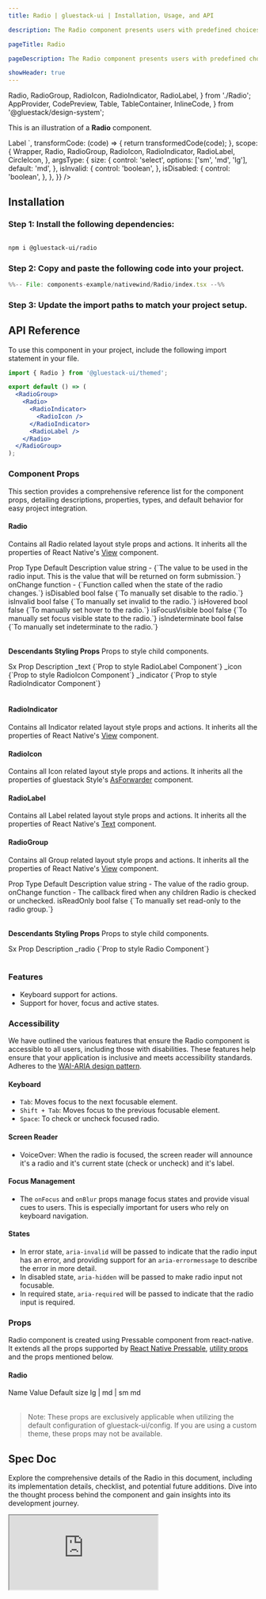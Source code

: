```yaml
---
title: Radio | gluestack-ui | Installation, Usage, and API

description: The Radio component presents users with predefined choices and enables them to select only one option. It is commonly used for providing a single-choice selection in forms or surveys.

pageTitle: Radio

pageDescription: The Radio component presents users with predefined choices and enables them to select only one option. It is commonly used for providing a single-choice selection in forms or surveys.

showHeader: true
---
```



<Meta title="with-nativewind/components/Forms/Radio" />

  Radio,
  RadioGroup,
  RadioIcon,
  RadioIndicator,
  RadioLabel,
} from './Radio';
  AppProvider,
  CodePreview,
  Table,
  TableContainer,
  InlineCode,
} from '@gluestack/design-system';


This is an illustration of a **Radio** component.

<Wrapper>
  <CodePreview
    showComponentRenderer={true}
    showArgsController={true}
    metaData={{
      code: `
        <RadioGroup>
          <Radio value="change" {...props}>
            <RadioIndicator mr='$2'>
              <RadioIcon as={CircleIcon} strokeWidth={1}/>
            </RadioIndicator>
            <RadioLabel >Label</RadioLabel>
          </Radio>
        </RadioGroup>
      `,
      transformCode: (code) => {
        return transformedCode(code);
      },
      scope: {
        Wrapper,
        Radio,
        RadioGroup,
        RadioIcon,
        RadioIndicator,
        RadioLabel,
        CircleIcon,
      },
      argsType: {
        size: {
          control: 'select',
          options: ['sm', 'md', 'lg'],
          default: 'md',
        },
        isInvalid: {
          control: 'boolean',
        },
        isDisabled: {
          control: 'boolean',
        },
      },
    }}
  />
</Wrapper>

<br />

## Installation

### Step 1: Install the following dependencies:

```bash

npm i @gluestack-ui/radio

```

### Step 2: Copy and paste the following code into your project.

```jsx
%%-- File: components-example/nativewind/Radio/index.tsx --%%
```

### Step 3: Update the import paths to match your project setup.

## API Reference

To use this component in your project, include the following import statement in your file.

```jsx
import { Radio } from '@gluestack-ui/themed';
```

```jsx
export default () => (
  <RadioGroup>
    <Radio>
      <RadioIndicator>
        <RadioIcon />
      </RadioIndicator>
      <RadioLabel />
    </Radio>
  </RadioGroup>
);
```

### Component Props

This section provides a comprehensive reference list for the component props, detailing descriptions, properties, types, and default behavior for easy project integration.

#### Radio

Contains all Radio related layout style props and actions.
It inherits all the properties of React Native's [View](https://reactnative.dev/docs/view) component.

<Wrapper>
  <TableContainer>
    <Table>
      <Table.THead>
        <Table.TR>
          <Table.TH>
            <Table.TText>Prop</Table.TText>
          </Table.TH>
          <Table.TH>
            <Table.TText>Type</Table.TText>
          </Table.TH>
          <Table.TH>
            <Table.TText>Default</Table.TText>
          </Table.TH>
          <Table.TH>
            <Table.TText>Description</Table.TText>
          </Table.TH>
        </Table.TR>
      </Table.THead>
      <Table.TBody>
        <Table.TR>
          <Table.TD>
            <Table.TText>
              <InlineCode>value</InlineCode>
            </Table.TText>
          </Table.TD>
          <Table.TD>
            <Table.TText>string</Table.TText>
          </Table.TD>
          <Table.TD>
            <Table.TText>-</Table.TText>
          </Table.TD>
          <Table.TD>
            <Table.TText>{`The value to be used in the radio input. This is the value that will be returned on form submission.`}</Table.TText>
          </Table.TD>
        </Table.TR>
        <Table.TR>
          <Table.TD>
            <Table.TText>
              <InlineCode>onChange</InlineCode>
            </Table.TText>
          </Table.TD>
          <Table.TD>
            <Table.TText>function</Table.TText>
          </Table.TD>
          <Table.TD>
            <Table.TText>-</Table.TText>
          </Table.TD>
          <Table.TD>
            <Table.TText>{`Function called when the state of the radio changes.`}</Table.TText>
          </Table.TD>
        </Table.TR>
        <Table.TR>
          <Table.TD>
            <Table.TText>
              <InlineCode>isDisabled</InlineCode>
            </Table.TText>
          </Table.TD>
          <Table.TD>
            <Table.TText>bool</Table.TText>
          </Table.TD>
          <Table.TD>
            <Table.TText>false</Table.TText>
          </Table.TD>
          <Table.TD>
            <Table.TText>{`To manually set disable to the radio.`}</Table.TText>
          </Table.TD>
        </Table.TR>
        <Table.TR>
          <Table.TD>
            <Table.TText>
              <InlineCode>isInvalid</InlineCode>
            </Table.TText>
          </Table.TD>
          <Table.TD>
            <Table.TText>bool</Table.TText>
          </Table.TD>
          <Table.TD>
            <Table.TText>false</Table.TText>
          </Table.TD>
          <Table.TD>
            <Table.TText>{`To manually set invalid to the radio.`}</Table.TText>
          </Table.TD>
        </Table.TR>
        <Table.TR>
          <Table.TD>
            <Table.TText>
              <InlineCode>isHovered</InlineCode>
            </Table.TText>
          </Table.TD>
          <Table.TD>
            <Table.TText>bool</Table.TText>
          </Table.TD>
          <Table.TD>
            <Table.TText>false</Table.TText>
          </Table.TD>
          <Table.TD>
            <Table.TText>{`To manually set hover to the radio.`}</Table.TText>
          </Table.TD>
        </Table.TR>
        <Table.TR>
          <Table.TD>
            <Table.TText>
              <InlineCode>isFocusVisible</InlineCode>
            </Table.TText>
          </Table.TD>
          <Table.TD>
            <Table.TText>bool</Table.TText>
          </Table.TD>
          <Table.TD>
            <Table.TText>false</Table.TText>
          </Table.TD>
          <Table.TD>
            <Table.TText>{`To manually set focus visible state to the radio.`}</Table.TText>
          </Table.TD>
        </Table.TR>
        <Table.TR>
          <Table.TD>
            <Table.TText>
              <InlineCode>isIndeterminate</InlineCode>
            </Table.TText>
          </Table.TD>
          <Table.TD>
            <Table.TText>bool</Table.TText>
          </Table.TD>
          <Table.TD>
            <Table.TText>false</Table.TText>
          </Table.TD>
          <Table.TD>
            <Table.TText>{`To manually set indeterminate to the radio.`}</Table.TText>
          </Table.TD>
        </Table.TR>
      </Table.TBody>
    </Table>
  </TableContainer>
</Wrapper>

**Descendants Styling Props**
Props to style child components.

<Wrapper>
  <TableContainer>
    <Table>
      <Table.THead>
        <Table.TR>
          <Table.TH>
            <Table.TText>Sx Prop</Table.TText>
          </Table.TH>
          <Table.TH>
            <Table.TText>Description</Table.TText>
          </Table.TH>
        </Table.TR>
      </Table.THead>
      <Table.TBody>
        <Table.TR>
          <Table.TD>
            <Table.TText>
              <InlineCode>_text</InlineCode>
            </Table.TText>
          </Table.TD>
          <Table.TD>
            <Table.TText>{`Prop to style RadioLabel Component`}</Table.TText>
          </Table.TD>
        </Table.TR>
        <Table.TR>
          <Table.TD>
            <Table.TText>
              <InlineCode>_icon</InlineCode>
            </Table.TText>
          </Table.TD>
          <Table.TD>
            <Table.TText>{`Prop to style RadioIcon Component`}</Table.TText>
          </Table.TD>
        </Table.TR>
        <Table.TR>
          <Table.TD>
            <Table.TText>
              <InlineCode>_indicator</InlineCode>
            </Table.TText>
          </Table.TD>
          <Table.TD>
            <Table.TText>{`Prop to style RadioIndicator Component`}</Table.TText>
          </Table.TD>
        </Table.TR>
      </Table.TBody>
    </Table>
  </TableContainer>
</Wrapper>

#### RadioIndicator

Contains all Indicator related layout style props and actions. It inherits all the properties of React Native's [View](https://reactnative.dev/docs/view) component.

#### RadioIcon

Contains all Icon related layout style props and actions. It inherits all the properties of gluestack Style's [AsForwarder](/style/docs/api/as-forwarder) component.

#### RadioLabel

Contains all Label related layout style props and actions. It inherits all the properties of React Native's [Text](https://reactnative.dev/docs/text) component.

#### RadioGroup

Contains all Group related layout style props and actions. It inherits all the properties of React Native's [View](https://reactnative.dev/docs/view) component.

<Wrapper>
  <TableContainer>
    <Table>
      <Table.THead>
        <Table.TR>
          <Table.TH>
            <Table.TText>Prop</Table.TText>
          </Table.TH>
          <Table.TH>
            <Table.TText>Type</Table.TText>
          </Table.TH>
          <Table.TH>
            <Table.TText>Default</Table.TText>
          </Table.TH>
          <Table.TH>
            <Table.TText>Description</Table.TText>
          </Table.TH>
        </Table.TR>
      </Table.THead>
      <Table.TBody>
        <Table.TR>
          <Table.TD>
            <Table.TText>
              <InlineCode>value</InlineCode>
            </Table.TText>
          </Table.TD>
          <Table.TD>
            <Table.TText>string</Table.TText>
          </Table.TD>
          <Table.TD>
            <Table.TText>-</Table.TText>
          </Table.TD>
          <Table.TD>
            <Table.TText>The value of the radio group.</Table.TText>
          </Table.TD>
        </Table.TR>
        <Table.TR>
          <Table.TD>
            <Table.TText>
              <InlineCode>onChange</InlineCode>
            </Table.TText>
          </Table.TD>
          <Table.TD>
            <Table.TText>function</Table.TText>
          </Table.TD>
          <Table.TD>
            <Table.TText>-</Table.TText>
          </Table.TD>
          <Table.TD>
            <Table.TText>
              The callback fired when any children Radio is checked or
              unchecked.
            </Table.TText>
          </Table.TD>
        </Table.TR>
        <Table.TR>
          <Table.TD>
            <Table.TText>
              <InlineCode>isReadOnly</InlineCode>
            </Table.TText>
          </Table.TD>
          <Table.TD>
            <Table.TText>bool</Table.TText>
          </Table.TD>
          <Table.TD>
            <Table.TText>false</Table.TText>
          </Table.TD>
          <Table.TD>
            <Table.TText>{`To manually set read-only to the radio group.`}</Table.TText>
          </Table.TD>
        </Table.TR>
      </Table.TBody>
    </Table>
  </TableContainer>
</Wrapper>

**Descendants Styling Props**
Props to style child components.

<Wrapper>
  <TableContainer>
    <Table>
      <Table.THead>
        <Table.TR>
          <Table.TH>
            <Table.TText>Sx Prop</Table.TText>
          </Table.TH>
          <Table.TH>
            <Table.TText>Description</Table.TText>
          </Table.TH>
        </Table.TR>
      </Table.THead>
      <Table.TBody>
        <Table.TR>
          <Table.TD>
            <Table.TText>
              <InlineCode>_radio</InlineCode>
            </Table.TText>
          </Table.TD>
          <Table.TD>
            <Table.TText>{`Prop to style Radio Component`}</Table.TText>
          </Table.TD>
        </Table.TR>
      </Table.TBody>
    </Table>
  </TableContainer>
</Wrapper>

### Features

- Keyboard support for actions.
- Support for hover, focus and active states.

### Accessibility

We have outlined the various features that ensure the Radio component is accessible to all users, including those with disabilities. These features help ensure that your application is inclusive and meets accessibility standards. Adheres to the [WAI-ARIA design pattern](https://www.w3.org/WAI/ARIA/apg/patterns/radio/).

#### Keyboard

- `Tab`: Moves focus to the next focusable element.
- `Shift + Tab`: Moves focus to the previous focusable element.
- `Space`: To check or uncheck focused radio.

#### Screen Reader

- VoiceOver: When the radio is focused, the screen reader will announce it's a radio and it's current state (check or uncheck) and it's label.

#### Focus Management

- The `onFocus` and `onBlur` props manage focus states and provide visual cues to users. This is especially important for users who rely on keyboard navigation.

#### States

- In error state, `aria-invalid` will be passed to indicate that the radio input has an error, and providing support for an `aria-errormessage` to describe the error in more detail.
- In disabled state, `aria-hidden` will be passed to make radio input not focusable.
- In required state, `aria-required` will be passed to indicate that the radio input is required.

### Props

Radio component is created using Pressable component from react-native. It extends all the props supported by [React Native Pressable](https://reactnative.dev/docs/pressable#props), [utility props](/ui/docs/styling/utility-and-sx-props) and the props mentioned below.

#### Radio

<Wrapper>
  <TableContainer>
    <Table>
      <Table.THead>
        <Table.TR>
          <Table.TH>
            <Table.TText>Name</Table.TText>
          </Table.TH>
          <Table.TH>
            <Table.TText>Value</Table.TText>
          </Table.TH>
          <Table.TH>
            <Table.TText>Default</Table.TText>
          </Table.TH>
        </Table.TR>
      </Table.THead>
      <Table.TBody>
        <Table.TR>
          <Table.TD>
            <Table.TText>
              <InlineCode>size</InlineCode>
            </Table.TText>
          </Table.TD>
          <Table.TD>
            <Table.TText>lg | md | sm</Table.TText>
          </Table.TD>
          <Table.TD>
            <Table.TText>md</Table.TText>
          </Table.TD>
        </Table.TR>
      </Table.TBody>
    </Table>
  </TableContainer>
</Wrapper>

> Note: These props are exclusively applicable when utilizing the default configuration of gluestack-ui/config. If you are using a custom theme, these props may not be available.

## Spec Doc

Explore the comprehensive details of the Radio in this document, including its implementation details, checklist, and potential future additions. Dive into the thought process behind the component and gain insights into its development journey.

<iframe
  style={{
    borderRadius: '8px',
    border: ' 1px solid rgba(0, 0, 0, 0.1)',
    aspectRatio: 736 / 585,
  }}
  src="https://www.figma.com/embed?embed_host=share&url=https%3A%2F%2Fwww.figma.com%2Fproto%2FNcXOxqKbdnGsLQNex3H76u%2F%25C2%25A0%25F0%259F%2593%259Agluestack-UI-handbook%3Fpage-id%3D5464%253A26252%26type%3Ddesign%26node-id%3D5464-27904%26viewport%3D598%252C259%252C0.03%26t%3DcgUlx0uIsFj3bgLZ-1%26scaling%3Dcontain%26starting-point-node-id%3D5464%253A27904%26mode%3Ddesign"
  allowFullScreen
/>

<!--

### Customizing the Radio

We have a function called `createRadio` which can be used to create a custom radio component. This function takes in a configuration object which contains the styled components that you want to use for the radio. You can refer [gluestack.io/style](/style/docs/getting-started/styled) on how to use styled components.

#### Usage

Default styling of all these components can be found in the `components/core/radio` file. For reference, you can view the [source code](https://github.com/gluestack/gluestack-ui/blob/main/packages/themed/src/components/Radio) of the styled `Radio` components.

```jsx
// import the styles
import {
  Root,
  Indicator,
  Icon,
  Label,
  Group,
} from 'components/core/radio/styled-components';

// import the createRadio function
import { createRadio } from '@gluestack-ui/radio';

// Understanding the API
const Radio = createRadio({
  Root,
  Indicator,
  Icon,
  Label,
  Group,
});

// Using the radio component
export default () => (
  <RadioGroup>
    <Radio>
      <RadioIndicator>
        <RadioIcon />
      </RadioIndicator>
      <RadioLabel />
    </Radio>
  </RadioGroup>
);
```
-->
